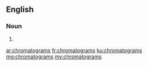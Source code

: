 ==English==

===Noun===
{{head|en|plural}}

# {{plural of|chromatogram|lang=en|nocat=1}}

[[ar:chromatograms]]
[[fr:chromatograms]]
[[ku:chromatograms]]
[[mg:chromatograms]]
[[my:chromatograms]]